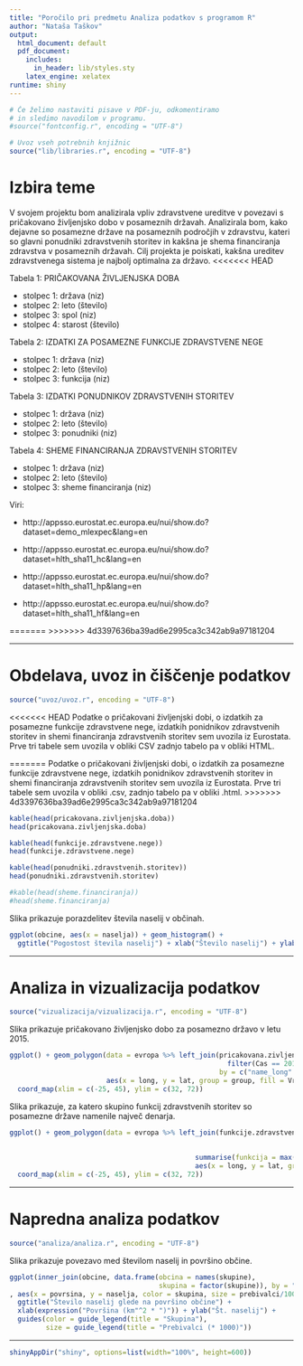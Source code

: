 ```yaml
---
title: "Poročilo pri predmetu Analiza podatkov s programom R"
author: "Nataša Taškov"
output:
  html_document: default
  pdf_document:
    includes:
      in_header: lib/styles.sty
    latex_engine: xelatex
runtime: shiny
---
```


```r
# Če želimo nastaviti pisave v PDF-ju, odkomentiramo
# in sledimo navodilom v programu.
#source("fontconfig.r", encoding = "UTF-8")

# Uvoz vseh potrebnih knjižnic
source("lib/libraries.r", encoding = "UTF-8")
```

# Izbira teme

V svojem projektu bom analizirala vpliv zdravstvene ureditve v povezavi s pričakovano življenjsko dobo v posameznih državah. Analizirala bom, kako dejavne so posamezne države na posameznih področjih v zdravstvu, kateri so glavni ponudniki zdravstvenih storitev in kakšna je shema financiranja zdravstva v posameznih državah. Cilj projekta je poiskati, kakšna ureditev zdravstvenega sistema je najbolj optimalna za državo.
<<<<<<< HEAD

Tabela 1: PRIČAKOVANA ŽIVLJENJSKA DOBA

*  stolpec 1: država (niz)
*  stolpec 2: leto (število)
*  stolpec 3: spol (niz)
*  stolpec 4: starost (število)

Tabela 2: IZDATKI ZA POSAMEZNE FUNKCIJE ZDRAVSTVENE NEGE

*  stolpec 1: država (niz)
*  stolpec 2: leto (število)
*  stolpec 3: funkcija (niz)

Tabela 3: IZDATKI PONUDNIKOV ZDRAVSTVENIH STORITEV

*  stolpec 1: država (niz)
*  stolpec 2: leto (število)
*  stolpec 3: ponudniki (niz)

Tabela 4: SHEME FINANCIRANJA ZDRAVSTVENIH STORITEV

*  stolpec 1: država (niz)
*  stolpec 2: leto (število)
*  stolpec 3: sheme financiranja (niz)

Viri:

*  http://appsso.eurostat.ec.europa.eu/nui/show.do?dataset=demo_mlexpec&lang=en

*  http://appsso.eurostat.ec.europa.eu/nui/show.do?dataset=hlth_sha11_hc&lang=en

*  http://appsso.eurostat.ec.europa.eu/nui/show.do?dataset=hlth_sha11_hp&lang=en

*  http://appsso.eurostat.ec.europa.eu/nui/show.do?dataset=hlth_sha11_hf&lang=en

=======
>>>>>>> 4d3397636ba39ad6e2995ca3c342ab9a97181204

***

# Obdelava, uvoz in čiščenje podatkov

```r
source("uvoz/uvoz.r", encoding = "UTF-8")
```

<<<<<<< HEAD
Podatke o pričakovani življenjski dobi, o izdatkih za posamezne funkcije zdravstvene nege, izdatkih ponidnikov zdravstvenih storitev in shemi financiranja zdravstvenih storitev sem uvozila iz Eurostata. Prve tri tabele sem uvozila v obliki CSV zadnjo tabelo pa v obliki HTML.

=======
Podatke o pričakovani življenjski dobi, o izdatkih za posamezne funkcije zdravstvene nege, izdatkih ponidnikov zdravstvenih storitev in shemi financiranja zdravstvenih storitev sem uvozila iz Eurostata. Prve tri tabele sem uvozila v obliki .csv, zadnjo tabelo pa v obliki .html.
>>>>>>> 4d3397636ba39ad6e2995ca3c342ab9a97181204

```r
kable(head(pricakovana.zivljenjska.doba))
head(pricakovana.zivljenjska.doba)

kable(head(funkcije.zdravstvene.nege))
head(funkcije.zdravstvene.nege)

kable(head(ponudniki.zdravstvenih.storitev))
head(ponudniki.zdravstvenih.storitev)

#kable(head(sheme.financiranja))
#head(sheme.financiranja)
```

Slika \ref{fig:histogram} prikazuje porazdelitev števila naselij v občinah.

```r
ggplot(obcine, aes(x = naselja)) + geom_histogram() +
  ggtitle("Pogostost števila naselij") + xlab("Število naselij") + ylab("Število občin")
```

***

# Analiza in vizualizacija podatkov

```r
source("vizualizacija/vizualizacija.r", encoding = "UTF-8")
```

Slika \ref{fig:zemljevid} prikazuje pričakovano življenjsko dobo za posamezno državo v letu 2015.

```r
ggplot() + geom_polygon(data = evropa %>% left_join(pricakovana.zivljenjska.doba %>%
                                                      filter(Cas == 2015, Spol == "Total"),
                                                    by = c("name_long" = "Drzava")),
                        aes(x = long, y = lat, group = group, fill = Vrednost)) +
  coord_map(xlim = c(-25, 45), ylim = c(32, 72))
```


Slika \ref{fig:zemljevid} prikazuje, za katero skupino funkcij zdravstvenih storitev so posamezne države namenile največ denarja.

```r
ggplot() + geom_polygon(data = evropa %>% left_join(funkcije.zdravstvene.nege %>%
                                                                            filter(Cas == 2015, Spol == "Total"),
                                                                          by = c("name_long" = "Drzava")),
                                              summarise(funkcija = max(Funkcija)),
                                              aes(x = long, y = lat, group = group, fill = Vrednost)) +
  coord_map(xlim = c(-25, 45), ylim = c(32, 72))

```


***

# Napredna analiza podatkov

```r
source("analiza/analiza.r", encoding = "UTF-8")
```

Slika \ref{fig:graf} prikazuje povezavo med številom naselij in površino občine.

```r
ggplot(inner_join(obcine, data.frame(obcina = names(skupine),
                                     skupina = factor(skupine)), by = "obcina")
, aes(x = povrsina, y = naselja, color = skupina, size = prebivalci/1000)) + geom_point() +
  ggtitle("Število naselij glede na površino občine") +
  xlab(expression("Površina (km"^2 * ")")) + ylab("Št. naselij") +
  guides(color = guide_legend(title = "Skupina"),
         size = guide_legend(title = "Prebivalci (* 1000)"))
```

***

```r
shinyAppDir("shiny", options=list(width="100%", height=600))
```
